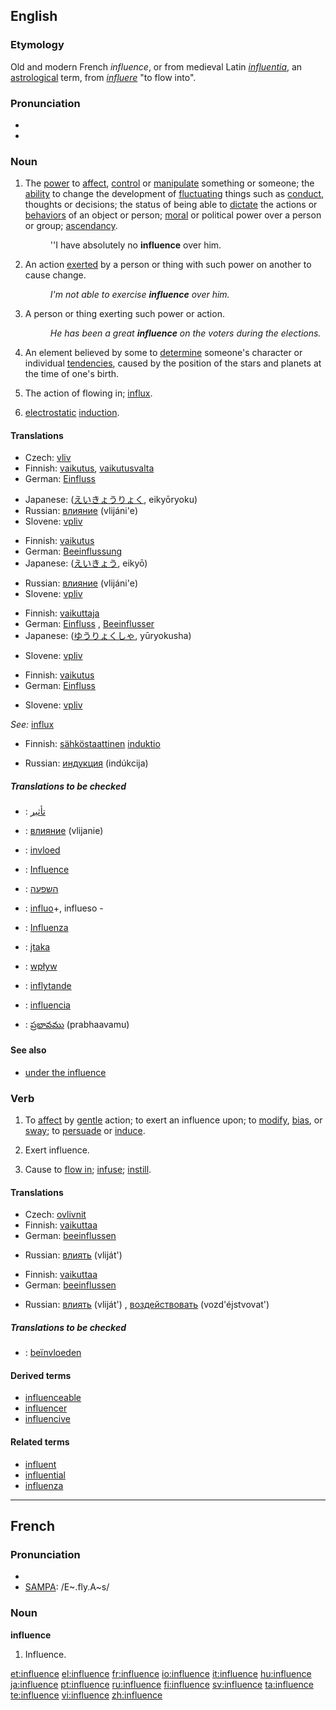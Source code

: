 ==English==
{{wikipedia}}
{{rank|lips|donations|George|666|influence|March|whatever|reach}}

===Etymology===
Old and modern French ''influence'', or from medieval Latin ''[[influentia]]'', an [[astrological]] term, from ''[[influere]]'' "to flow into".

===Pronunciation===
* {{IPA|/ˈɪnfluəns/}}
*{{audio|en-us-influence.ogg|Audio (US)}}

===Noun===
{{en-noun|s|-}}

# The [[power]] to [[affect]], [[control]] or [[manipulate]] something or someone; the [[ability]] to change the development of [[fluctuate|fluctuating]] things such as [[conduct]], thoughts or decisions; the status of being able to [[dictate]] the actions or [[behavior]]s of an object or person; [[moral]] or political power over a person or group; [[ascendancy]].
#:''I have absolutely no '''influence''' over him.
# An action [[exert]]ed by a person or thing with such power on another to cause change.
#:''I'm not able to exercise '''influence''' over him.''
# A person or thing exerting such power or action.
#:''He has been a great '''influence''' on the voters during the elections.''
# {{astrology}} An element believed by some to [[determine]] someone's character or individual [[tendency|tendencies]], caused by the position of the stars and planets at the time of one's birth.
# {{obsolete}} The action of flowing in; [[influx]].
# {{electricity}} [[electrostatic]] [[induction]].

====Translations====
{{trans-top|power to affect, control or manipulate}}
*Czech: [[vliv]] {{m}}
*Finnish: [[vaikutus]], [[vaikutusvalta]]
*German: [[Einfluss]] {{m}}
{{trans-mid}}
*Japanese: {{JAchar|[[影響力]]}} ([[えいきょうりょく]], eikyōryoku)
*Russian: [[влияние]] (vlijáni'e) {{n}}
*Slovene: [[vpliv]] {{m}}
{{trans-bottom}}

{{trans-top|action exerted by a person or thing with power to cause change}}
*Finnish: [[vaikutus]]
*German: [[Beeinflussung]] {{f}}
*Japanese: {{JAchar|[[影響]]}} ([[えいきょう]], eikyō)
{{trans-mid}}
*Russian: [[влияние]] (vlijáni'e) {{n}}
*Slovene: [[vpliv]] {{m}}
{{trans-bottom}}

{{trans-top|person or thing exerting such power or action}}
*Finnish: [[vaikuttaja]]
*German: [[Einfluss]] {{m}}, [[Beeinflusser]] {{m}}
*Japanese: {{JAchar|[[有力者]]}} ([[ゆうりょくしゃ]], yūryokusha)
{{trans-mid}}
*Slovene: [[vpliv]] {{m}}
{{trans-bottom}}

{{trans-top|(''astrology'') element determining someone's character or individual tendencies}}
*Finnish: [[vaikutus]]
*German: [[Einfluss]] {{m}}
{{trans-mid}}
*Slovene: [[vpliv]] {{m}}
{{trans-bottom}}

{{trans-top|action of flowing in; influx}}
''See: '' [[influx]]
{{trans-bottom}}

{{trans-top|electrostatic induction}}
*Finnish: [[sähköstaattinen]] [[induktio]]
{{trans-mid}}
*Russian: [[индукция]] (indúkcija) {{f}}
{{trans-bottom}}

=====Translations to be checked=====
{{checktrans-top}}
*{{ttbc|Arabic}}: [[تأثير]]
*{{ttbc|Bulgarian}}: [[влияние]] (vlijanie) {{n}}
*{{ttbc|Dutch}}: [[invloed]]
*{{ttbc|French}}: [[Influence]]
*{{ttbc|Hebrew}}: [[השפעה]] {{f}}
*{{ttbc|Ido}}: [[influo]]+, influeso -
*{{ttbc|Italian}}: [[Influenza]]
*{{ttbc|Lithuanian}}: [[įtaka]] {{f}}
*{{ttbc|Polish}}: [[wpływ]] {{m}}
*{{ttbc|Swedish}}: [[inflytande]] {{n}}
*{{ttbc|Spanish}}: [[influencia]] {{f}}
*{{ttbc|Telugu}}: [[ప్రభావము]] (prabhaavamu)
{{checktrans-bottom}}

====See also====
*[[under the influence]]

===Verb===
{{en-verb|influenc|es}}

# {{transitive}} To [[affect]] by [[gentle]] action; to exert an influence upon; to [[modify]], [[bias]], or [[sway]]; to [[persuade]] or [[induce]].
# {{intransitive}} Exert influence.
# {{context|transitive|obsolete}} Cause to [[flow in]]; [[infuse]]; [[instill]].

====Translations====
{{trans-top|to exert an influence upon}}
* Czech: [[ovlivnit]]
*Finnish: [[vaikuttaa]]
*German: [[beeinflussen]]
{{trans-mid}}
*Russian: [[влиять]] (vliját') {{impf}}
{{trans-bottom}}

{{trans-top|(''intr.'') to exert influence}}
*Finnish: [[vaikuttaa]]
*German: [[beeinflussen]]
{{trans-mid}}
*Russian: [[влиять]] (vliját') {{impf}}, [[воздействовать]] (vozd'éjstvovat') {{impf}}
{{trans-bottom}}

=====Translations to be checked=====
{{checktrans-top}}
*{{ttbc|Dutch}}: [[beïnvloeden]]
{{checktrans-bottom}}

====Derived terms====
*[[influenceable]]
*[[influencer]]
*[[influencive]]

====Related terms====
*[[influent]]
*[[influential]]
*[[influenza]]

----

==French==

===Pronunciation===
*{{IPA|lang=fr|/ɛ̃.fly.ɑ̃s/}}
*[[w:SAMPA|SAMPA]]: /E~.fly.A~s/

===Noun===
'''influence'''

# Influence.

[[et:influence]]
[[el:influence]]
[[fr:influence]]
[[io:influence]]
[[it:influence]]
[[hu:influence]]
[[ja:influence]]
[[pt:influence]]
[[ru:influence]]
[[fi:influence]]
[[sv:influence]]
[[ta:influence]]
[[te:influence]]
[[vi:influence]]
[[zh:influence]]